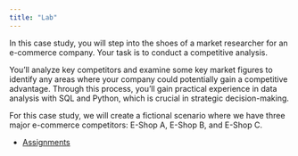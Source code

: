 ```yaml
---
title: "Lab"
---
```


In this case study, you will step into the shoes of a market researcher for an e-commerce company. Your task is to conduct a competitive analysis. 

You'll analyze key competitors and examine some key market figures to identify any areas where your company could potentially gain a competitive advantage. Through this process, you'll gain practical experience in data analysis with SQL and Python, which is crucial in strategic decision-making.

For this case study, we will create a fictional scenario where we have three major e-commerce competitors: E-Shop A, E-Shop B, and E-Shop C. 

- [Assignments](/assignments.qmd)




